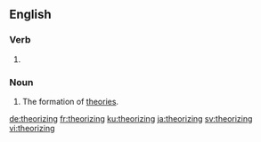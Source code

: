 ==English==

===Verb===
{{head|en|present participle}}

# {{present participle of|theorize|lang=en|nocat=1}}

===Noun===
{{en-noun}}

# The formation of [[theory|theories]].

[[de:theorizing]]
[[fr:theorizing]]
[[ku:theorizing]]
[[ja:theorizing]]
[[sv:theorizing]]
[[vi:theorizing]]